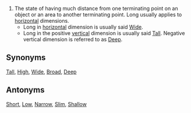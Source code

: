 #The state of having much distance from one terminating point on an object or an area to another terminating point.  Long usually applies to [[horizontal]] dimensions.
#*Long in [[horizontal]] dimension is usually said [[Wide]].
#*Long in the positive [[vertical]] dimension is usually said [[Tall]].  Negative vertical dimension is referred to as [[Deep]].

==Synonyms==
[[Tall]], [[High]], [[Wide]], [[Broad]], [[Deep]]

==Antonyms==
[[Short]], [[Low]], [[Narrow]], [[Slim]], [[Shallow]]